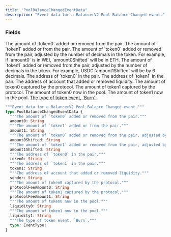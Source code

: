 ```yaml
---
title: "PoolBalanceChangedEventData"
description: "Event data for a BalancerV2 Pool Balance Changed event."
---
```


### Fields

<ResponseField name="amount0" type="String">
  The amount of `token0` added or removed from the pair.
</ResponseField>

<ResponseField name="amount1" type="String">
  The amount of `token1` added or from the pair.
</ResponseField>

<ResponseField name="amount0Shifted" type="String">
  The amount of `token0` added or removed from the pair, adjusted by the number of decimals in the token. For example, if `amount0` is in WEI, `amount0Shifted` will be in ETH.
</ResponseField>

<ResponseField name="amount1Shifted" type="String">
  The amount of `token1` added or removed from the pair, adjusted by the number of decimals in the token. For example, USDC `amount1Shifted` will be by 6 decimals.
</ResponseField>

<ResponseField name="token0" type="String">
  The address of `token0` in the pair.
</ResponseField>

<ResponseField name="token1" type="String">
  The address of `token1` in the pair.
</ResponseField>

<ResponseField name="sender" type="String">
  The address of account that added or removed liquidity.
</ResponseField>

<ResponseField name="protocolFeeAmount0" type="String">
  The amount of token0 captured by the protocol.
</ResponseField>

<ResponseField name="protocolFeeAmount1" type="String">
  The amount of token1 captured by the protocol.
</ResponseField>

<ResponseField name="liquidity0" type="String">
  The amount of token0 now in the pool.
</ResponseField>

<ResponseField name="liquidity1" type="String">
  The amount of token1 now in the pool.
</ResponseField>

<a href="/api-reference/types/eventtype">
  <ResponseField name="type" type="EventType!" required>
    The type of token event, `Burn`.
  </ResponseField>
</a>


```graphql PoolBalanceChangedEventData
"""Event data for a BalancerV2 Pool Balance Changed event."""
type PoolBalanceChangedEventData {
  """The amount of `token0` added or removed from the pair."""
  amount0: String
  """The amount of `token1` added or from the pair."""
  amount1: String
  """The amount of `token0` added or removed from the pair, adjusted by the number of decimals in the token. For example, if `amount0` is in WEI, `amount0Shifted` will be in ETH."""
  amount0Shifted: String
  """The amount of `token1` added or removed from the pair, adjusted by the number of decimals in the token. For example, USDC `amount1Shifted` will be by 6 decimals."""
  amount1Shifted: String
  """The address of `token0` in the pair."""
  token0: String
  """The address of `token1` in the pair."""
  token1: String
  """The address of account that added or removed liquidity."""
  sender: String
  """The amount of token0 captured by the protocol."""
  protocolFeeAmount0: String
  """The amount of token1 captured by the protocol."""
  protocolFeeAmount1: String
  """The amount of token0 now in the pool."""
  liquidity0: String
  """The amount of token1 now in the pool."""
  liquidity1: String
  """The type of token event, `Burn`."""
  type: EventType!
}
```
